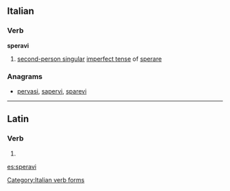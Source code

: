 ==Italian==

===Verb===
'''speravi'''

# [[second-person singular]] [[imperfect tense]] of [[sperare]]

===Anagrams===
* [[pervasi#Italian|pervasi]], [[sapervi#Italian|sapervi]], [[sparevi#Italian|sparevi]]

[[Category:Italian verb forms]]

----

==Latin==

===Verb===
{{la-verb-form|spērāvī}}

# {{conjugation of|spērō||1|s|perf|act|ind|lang=la}}

[[es:speravi]]